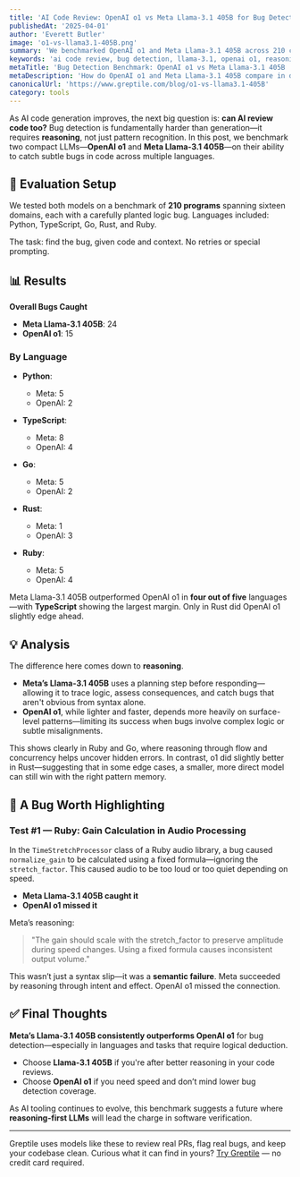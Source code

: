 ```yaml
---
title: 'AI Code Review: OpenAI o1 vs Meta Llama-3.1 405B for Bug Detection'
publishedAt: '2025-04-01'
author: 'Everett Butler'
image: 'o1-vs-llama3.1-405B.png'
summary: 'We benchmarked OpenAI o1 and Meta Llama-3.1 405B across 210 challenging bugs in Python, Go, Rust, TypeScript, and Ruby. Here’s how they compare in real-world bug detection.'
keywords: 'ai code review, bug detection, llama-3.1, openai o1, reasoning models, software verification'
metaTitle: 'Bug Detection Benchmark: OpenAI o1 vs Meta Llama-3.1 405B | Greptile'
metaDescription: 'How do OpenAI o1 and Meta Llama-3.1 405B compare in detecting real-world software bugs? We tested them on 210 tricky cases. Here’s what we found.'
canonicalUrl: 'https://www.greptile.com/blog/o1-vs-llama3.1-405B'
category: tools
---
```


As AI code generation improves, the next big question is: **can AI review code too?** Bug detection is fundamentally harder than generation—it requires **reasoning**, not just pattern recognition. In this post, we benchmark two compact LLMs—**OpenAI o1** and **Meta Llama-3.1 405B**—on their ability to catch subtle bugs in code across multiple languages.

## 🧪 Evaluation Setup

We tested both models on a benchmark of **210 programs** spanning sixteen domains, each with a carefully planted logic bug. Languages included: Python, TypeScript, Go, Rust, and Ruby.

The task: find the bug, given code and context. No retries or special prompting.

## 📊 Results

**Overall Bugs Caught**
- **Meta Llama-3.1 405B**: 24  
- **OpenAI o1**: 15

### By Language

- **Python**:  
  - Meta: 5  
  - OpenAI: 2  

- **TypeScript**:  
  - Meta: 8  
  - OpenAI: 4  

- **Go**:  
  - Meta: 5  
  - OpenAI: 2  

- **Rust**:  
  - Meta: 1  
  - OpenAI: 3  

- **Ruby**:  
  - Meta: 5  
  - OpenAI: 4  

Meta Llama-3.1 405B outperformed OpenAI o1 in **four out of five** languages—with **TypeScript** showing the largest margin. Only in Rust did OpenAI o1 slightly edge ahead.

## 💡 Analysis

The difference here comes down to **reasoning**.

- **Meta’s Llama-3.1 405B** uses a planning step before responding—allowing it to trace logic, assess consequences, and catch bugs that aren't obvious from syntax alone.
- **OpenAI o1**, while lighter and faster, depends more heavily on surface-level patterns—limiting its success when bugs involve complex logic or subtle misalignments.

This shows clearly in Ruby and Go, where reasoning through flow and concurrency helps uncover hidden errors. In contrast, o1 did slightly better in Rust—suggesting that in some edge cases, a smaller, more direct model can still win with the right pattern memory.

## 🐞 A Bug Worth Highlighting

### Test #1 — Ruby: Gain Calculation in Audio Processing

In the `TimeStretchProcessor` class of a Ruby audio library, a bug caused `normalize_gain` to be calculated using a fixed formula—ignoring the `stretch_factor`. This caused audio to be too loud or too quiet depending on speed.

- **Meta Llama-3.1 405B caught it**  
- **OpenAI o1 missed it**

Meta’s reasoning:
> "The gain should scale with the stretch_factor to preserve amplitude during speed changes. Using a fixed formula causes inconsistent output volume."

This wasn’t just a syntax slip—it was a **semantic failure**. Meta succeeded by reasoning through intent and effect. OpenAI o1 missed the connection.

## ✅ Final Thoughts

**Meta’s Llama-3.1 405B consistently outperforms OpenAI o1** for bug detection—especially in languages and tasks that require logical deduction.

- Choose **Llama-3.1 405B** if you're after better reasoning in your code reviews.
- Choose **OpenAI o1** if you need speed and don’t mind lower bug detection coverage.

As AI tooling continues to evolve, this benchmark suggests a future where **reasoning-first LLMs** will lead the charge in software verification.

---
Greptile uses models like these to review real PRs, flag real bugs, and keep your codebase clean. Curious what it can find in yours? [Try Greptile](https://www.greptile.com) — no credit card required.
